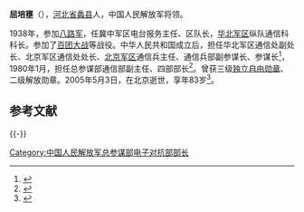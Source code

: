 '''屈培壅'''（{{bd|1922年||2005年|5月3日}}），[[河北省|河北省]][[蠡县|蠡县]]人，中国人民解放军将领。

1938年，参加[[八路军|八路军]]，任冀中军区电台报务主任、区队长，[[华北军区|华北军区]]纵队通信科科长。参加了[[百团大战|百团大战]]等战役。中华人民共和国成立后，担任华北军区通信处副处长、北京军区通信处处长、[[北京军区|北京军区]]通信兵主任、通信兵部副参谋长、参谋长<ref>{{cite news|title=白求恩大夫送给父亲的珍贵钢笔|url=http://dangshi.people.com.cn/GB/17690200.html|accessdate=2014-12-11|newspaper=人民网|archive-date=2016-03-04|archive-url=https://web.archive.org/web/20160304084521/http://dangshi.people.com.cn/GB/17690200.html|dead-url=no}}</ref>，1980年1月，担任总参谋部通信部副主任、四部部长<ref>{{cite news|title=读新四军老战士赠文接受红色洗礼|url=http://media.sohu.com/20090724/n265457716.shtml|accessdate=2014-12-11|newspaper=搜狐网|archive-date=2019-05-13|archive-url=https://web.archive.org/web/20190513164142/http://media.sohu.com/20090724/n265457716.shtml|dead-url=no}}</ref>。曾获三级[[独立自由勋章|独立自由勋章]]、二级解放勋章。2005年5月3日，在北京逝世，享年83岁<ref>{{cite news|title=屈培壅同志逝世|url=http://mil.news.sina.com.cn/2005-12-15/0624337837.html|accessdate=2014-12-11|newspaper=新浪网|archive-date=2016-03-04|archive-url=https://web.archive.org/web/20160304101020/http://mil.news.sina.com.cn/2005-12-15/0624337837.html|dead-url=no}}</ref>。

== 参考文献 ==
{{Reflist}}

{{-}}
{{start box}}
{{s-mil|pla}}
{{s-before|[[王诤|王诤]]}}
{{s-title|[[中国人民解放军总参谋部电子对抗部|中国人民解放军总参谋部电子对抗部]]部长|1980年1月－1982年8月}} 
{{s-after|[[靳庆丰|靳庆丰]]}}
{{end box}}

[[Category:中国人民解放军总参谋部电子对抗部部长|Category:中国人民解放军总参谋部电子对抗部部长]]

{{中华人民共和国军事人物小作品}}